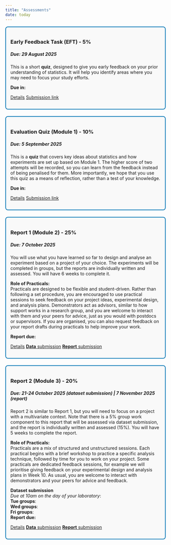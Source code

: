 ```yaml
---
title: "Assessments"
date: today
---
```


<style>
.assessment-section {
  border: 2px solid #0072B2;
  border-radius: 8px;
  padding: 1em;
  margin-bottom: 1.5em;
  background: #f9f9f9;
}
[id^="countdown-"] {
  font-weight: bold;
  font-size: 1.1em;
  color: forestgreen;
}
</style>




::: {.assessment-section}
### <i class="bi bi-lightbulb"></i> Early Feedback Task (EFT) - 5%
##### Due: 29 August 2025
This is a short **quiz**, designed to give you early feedback on your prior understanding of statistics. 
It will help you identify areas where you may need to focus your study efforts. 

<p><strong>Due in:</strong> <span id="countdown-eft"></span></p>
[Details](assessment-eft.qmd){.btn .btn-primary} [Submission link](https://canvas.sydney.edu.au/courses/67437/assignments/638396){.btn .btn-success}
:::

::: {.assessment-section}
### <i class="bi bi-question-circle"></i> Evaluation Quiz (Module 1) - 10%
##### Due: 5 September 2025
This is a **quiz** that covers key ideas about statistics and how experiments are set up based on Module 1. The higher score of two attempts will be recorded, so you can learn from the feedback instead of being penalised for them. More importantly, we hope that you use this quiz as a means of reflection, rather than a test of your knowledge.

<p><strong>Due in:</strong> <span id="countdown-mod1-quiz"></span></p>
[Details](assessment-evaluation-quiz.qmd){.btn .btn-primary} [Submission link](https://canvas.sydney.edu.au/courses/67437/assignments/626423){.btn .btn-success}
:::

::: {.assessment-section}
### <i class="bi bi-file-earmark-text"></i> Report 1 (Module 2) - 25%
##### Due: 7 October 2025
You will use what you have learned so far to design and analyse an experiment based on a project of your choice. The experiments will be completed in groups, but the reports are individually written and assessed. You will have 6 weeks to complete it.

**Role of Practicals:**  
Practicals are designed to be flexible and student-driven. Rather than following a set procedure, you are encouraged to use practical sessions to seek feedback on your project ideas, experimental design, and analysis plans. Demonstrators act as advisors, similar to how support works in a research group, and you are welcome to interact with them and your peers for advice, just as you would with postdocs or supervisors. If you are organised, you can also request feedback on your report drafts during practicals to help improve your work.

<p><strong>Report due:</strong> <span id="countdown-report1"></span></p>
[Details](assessment-report-1.qmd){.btn .btn-primary} [**Data** submission](https://canvas.sydney.edu.au/courses/67437/assignments/626425){.btn .btn-success} [**Report** submission](https://canvas.sydney.edu.au/courses/67437/assignments/626426){.btn .btn-success}
:::

::: {.assessment-section}
### <i class="bi bi-file-earmark-bar-graph"></i> Report 2 (Module 3) - 20%
##### Due: 21-24 October 2025 (dataset submission) | 7 November 2025 (report)
Report 2 is similar to Report 1, but you will need to focus on a project with a multivariate context. Note that there is a 5% group work component to this report that will be assessed via dataset submission, and the report is individually written and assessed (15%). You will have 5 weeks to complete the report.

**Role of Practicals:**  
Practicals are a mix of structured and unstructured sessions. Each practical begins with a brief workshop to practice a specific analysis technique, followed by time for you to work on your project. Some practicals are dedicated feedback sessions, for example we will prioritise giving feedback on your experimental design and analysis plans in Week 10. As usual, you are welcome to interact with demonstrators and your peers for advice and feedback.

<p><strong>Dataset submission</strong><br>
*Due at 10am on the day of your laboratory*:<br>
**Tue groups**: <span id="countdown-report2-dataset-tue"></span><br>
**Wed groups**: <span id="countdown-report2-dataset-wed"></span><br>
**Fri groups**: <span id="countdown-report2-dataset-fri"></span><br>
<strong>Report due:</strong> <span id="countdown-report2"></span></p>
[Details](assessment-report-2.qmd){.btn .btn-primary} [**Data** submission](https://canvas.sydney.edu.au/courses/67437/assignments/626427){.btn .btn-success} [**Report** submission](https://canvas.sydney.edu.au/courses/67437/assignments/626428){.btn .btn-success}
<!-- [Details](#){.btn .btn-primary .disabled} [Submission link](#){.btn .btn-success .disabled} -->
:::

<script src="../scripts/countdown.js"></script>
<script>
  document.addEventListener('DOMContentLoaded', function() {
    startCountdown('2025-08-29T23:59:59', 'countdown-eft');
    startCountdown('2025-09-05T23:59:59', 'countdown-mod1-quiz');
    startCountdown('2025-10-07T23:59:59', 'countdown-report1');
    startCountdown('2025-10-21T10:00:00', 'countdown-report2-dataset-tue');
    startCountdown('2025-10-22T10:00:00', 'countdown-report2-dataset-wed');
    startCountdown('2025-10-24T10:00:00', 'countdown-report2-dataset-fri');
    startCountdown('2025-11-07T23:59:59', 'countdown-report2');
  });
</script>
